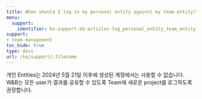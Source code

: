 ---
title: When should I log to my personal entity against my team entity?
menu:
  support:
    identifier: ko-support-kb-articles-log_personal_entity_team_entity
support:
- team management
toc_hide: true
type: docs
url: /ko/support/:filename
---

개인 Entities는 2024년 5월 21일 이후에 생성된 계정에서는 사용할 수 없습니다. W&B는 모든 user가 결과를 공유할 수 있도록 Team에 새로운 project를 로그하도록 권장합니다.
